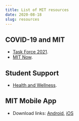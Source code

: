 ```yaml
---
title: List of MIT resources
date: 2020-08-18
slug: resources
---
```


## COVID-19 and MIT
* [Task Force 2021](https://tf2021.mit.edu/).
* [MIT Now](https://now.mit.edu/).

## Student Support
* [Health and Wellness](http://studentlife.mit.edu/wellness-and-support).

## MIT Mobile App
* Download links: [Android](https://play.google.com/store/apps/details?id=edu.mit.mitmobile2), [iOS](https://apps.apple.com/us/app/mit-mobile/id353590319)